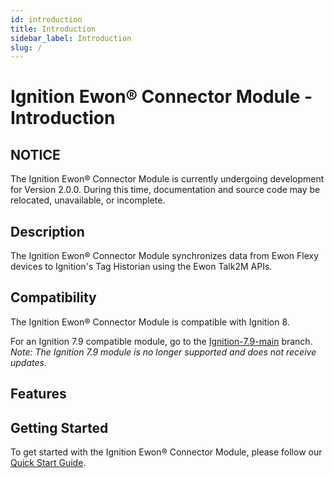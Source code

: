 ```yaml
---
id: introduction
title: Introduction
sidebar_label: Introduction
slug: /
---
```


# Ignition Ewon® Connector Module - Introduction

## NOTICE

The Ignition Ewon® Connector Module is currently undergoing development for Version 2.0.0.
During this time, documentation and source code may be relocated, unavailable, or incomplete.

## Description

The Ignition Ewon® Connector Module synchronizes data from Ewon Flexy devices to Ignition's Tag Historian using the
Ewon Talk2M APIs.

## Compatibility

The Ignition Ewon® Connector Module is compatible with Ignition 8.

For an Ignition 7.9 compatible module,
go to the [Ignition-7.9-main](https://github.com/hms-networks/IgnitionEwonConnector/tree/Ignition-7.9-main) branch.
_Note: The Ignition 7.9 module is no longer supported and does not receive updates._

## Features

<FeaturesPartial />

## Getting Started

To get started with the Ignition Ewon® Connector Module, please follow our [Quick Start Guide](./03-QUICK_START_GUIDE.mdx).